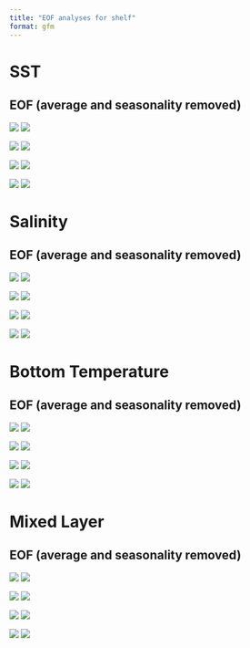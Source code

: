 ```yaml
---
title: "EOF analyses for shelf"
format: gfm
---
```



# SST

## EOF (average and seasonality removed)

::: {layout-ncol="2"}
![](images/shelf_figs/MonthlyAvg_sst_mode1_deseason_shelf.png) ![](images/shelf_figs/MonthlyAvg_sst_temporal_mode1_season_shelf.png)

![](images/shelf_figs/MonthlyAvg_sst_mode2_deseason_shelf.png) ![](images/shelf_figs/MonthlyAvg_sst_temporal_mode2_season_shelf.png)

![](images/shelf_figs/MonthlyAvg_sst_mode3_deseason_shelf.png) ![](images/shelf_figs/MonthlyAvg_sst_temporal_mode3_season_shelf.png)

![](images/shelf_figs/MonthlyAvg_sst_mode4_deseason_shelf.png) ![](images/shelf_figs/MonthlyAvg_sst_temporal_mode4_season_shelf.png)
:::


# Salinity

## EOF (average and seasonality removed)

::: {layout-ncol="2"}
![](images/shelf_figs/MonthlyAvg_Salinity_mode1_deseason_shelf.png) ![](images/shelf_figs/MonthlyAvg_Salinity_temporal_mode1_season_shelf.png)

![](images/shelf_figs/MonthlyAvg_Salinity_mode2_deseason_shelf.png) ![](images/shelf_figs/MonthlyAvg_Salinity_temporal_mode2_season_shelf.png)

![](images/shelf_figs/MonthlyAvg_Salinity_mode3_deseason_shelf.png) ![](images/shelf_figs/MonthlyAvg_Salinity_temporal_mode3_season_shelf.png)

![](images/shelf_figs/MonthlyAvg_Salinity_mode4_deseason_shelf.png) ![](images/shelf_figs/MonthlyAvg_Salinity_temporal_mode4_season_shelf.png)
:::


# Bottom Temperature

## EOF (average and seasonality removed)

::: {layout-ncol="2"}
![](images/shelf_figs/MonthlyAvg_bottomT_mode1_deseason_shelf.png) ![](images/shelf_figs/MonthlyAvg_bottomT_temporal_mode1_season_shelf.png)

![](images/shelf_figs/MonthlyAvg_bottomT_mode2_deseason_shelf.png)  ![](images/shelf_figs/MonthlyAvg_bottomT_temporal_mode2_season_shelf.png)

![](images/shelf_figs/MonthlyAvg_bottomT_mode3_deseason_shelf.png) ![](images/shelf_figs/MonthlyAvg_bottomT_temporal_mode3_season_shelf.png)

![](images/shelf_figs/MonthlyAvg_bottomT_mode4_deseason_shelf.png) ![](images/shelf_figs/MonthlyAvg_bottomT_temporal_mode4_season_shelf.png)
:::


# Mixed Layer

## EOF (average and seasonality removed)

::: {layout-ncol="2"}
![](images/shelf_figs/MonthlyAvg_mixedlayer_mode1_season_shelf.png) ![](images/shelf_figs/MonthlyAvg_mixedlayer_temporal_mode1_season_shelf.png)

![](images/shelf_figs/MonthlyAvg_mixedlayer_mode2_season_shelf.png) ![](images/shelf_figs/MonthlyAvg_mixedlayer_temporal_mode2_season_shelf.png)

![](images/shelf_figs/MonthlyAvg_mixedlayer_mode3_season_shelf.png) ![](images/shelf_figs/MonthlyAvg_mixedlayer_temporal_mode3_season_shelf.png)

![](images/shelf_figs/MonthlyAvg_mixedlayer_mode4_season_shelf.png) ![](images/shelf_figs/MonthlyAvg_mixedlayer_temporal_mode4_season_shelf.png)
:::